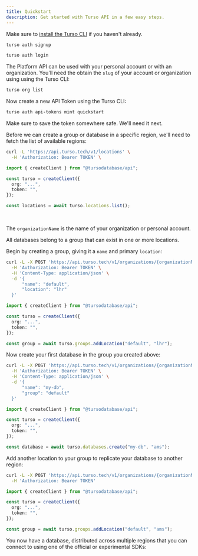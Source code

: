 ```yaml
---
title: Quickstart
description: Get started with Turso API in a few easy steps.
---
```


<Steps>

<Step title="Signup or Login using the Turso CLI">

Make sure to [install the Turso CLI](/cli/installation) if you haven't
already.

<CodeGroup>

```bash Signup
turso auth signup
```

```bash Login
turso auth login
```

</CodeGroup>

</Step>

<Step title="Retrieve your account or organization slug">

The Platform API can be used with your personal account or with an organization. You'll need the obtain the `slug` of your account or organization using using the Turso CLI:

```bash
turso org list
```

</Step>

<Step title="Create a new Platform API Token">

Now create a new API Token using the Turso CLI:

```bash
turso auth api-tokens mint quickstart
```

<Info>

Make sure to save the token somewhere safe. We'll need it next.

</Info>

</Step>

<Step title="Fetch available Locations">

Before we can create a group or database in a specific region, we'll need to fetch the list of available regions:

<CodeGroup>

```bash cURL
curl -L 'https://api.turso.tech/v1/locations' \
  -H 'Authorization: Bearer TOKEN' \
```

```ts Node.js
import { createClient } from "@tursodatabase/api";

const turso = createClient({
  org: "...",
  token: "",
});

const locations = await turso.locations.list();
```

</CodeGroup>

<br />

<Info>

The `organizationName` is the name of your organization or personal account.

</Info>

</Step>

<Step title="Create a Group">

All databases belong to a group that can exist in one or more locations.

Begin by creating a group, giving it a `name` and primary `location`:

<CodeGroup>

```bash cURL
curl -L -X POST 'https://api.turso.tech/v1/organizations/{organizationName}/groups' \
  -H 'Authorization: Bearer TOKEN' \
  -H 'Content-Type: application/json' \
  -d '{
      "name": "default",
      "location": "lhr"
  }'
```

```ts Node.js
import { createClient } from "@tursodatabase/api";

const turso = createClient({
  org: "...",
  token: "",
});

const group = await turso.groups.addLocation("default", "lhr");
```

</CodeGroup>

</Step>

<Step title="Create a Database">

Now create your first database in the group you created above:

<CodeGroup>

```bash cURL
curl -L -X POST 'https://api.turso.tech/v1/organizations/{organizationName}/databases' \
  -H 'Authorization: Bearer TOKEN' \
  -H 'Content-Type: application/json' \
  -d '{
      "name": "my-db",
      "group": "default"
  }'
```

```ts Node.js
import { createClient } from "@tursodatabase/api";

const turso = createClient({
  org: "...",
  token: "",
});

const database = await turso.databases.create("my-db", "ams");
```

</CodeGroup>

</Step>

<Step title="Replicate Database to another region">

Add another location to your group to replicate your database to another region:

<CodeGroup>

```bash cURL
curl -L -X POST 'https://api.turso.tech/v1/organizations/{organizationName}/groups/{groupName}/locations/{location}' \
  -H 'Authorization: Bearer TOKEN'
```

```ts Node.js
import { createClient } from "@tursodatabase/api";

const turso = createClient({
  org: "...",
  token: "",
});

const group = await turso.groups.addLocation("default", "ams");
```

</CodeGroup>

</Step>

<Step title="Connect to your database">

You now have a database, distributed across multiple regions that you can connect to using one of the official or experimental SDKs:

<Snippet file="all-sdks.mdx" />

</Step>

</Steps>
